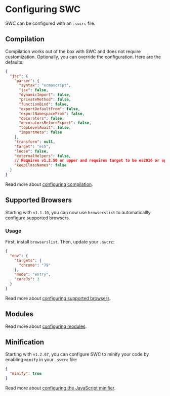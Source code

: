 
# Configuring SWC

SWC can be configured with an `.swcrc` file.

## Compilation

Compilation works out of the box with SWC and does not require customization. Optionally, you can override the configuration. Here are the defaults:

```json
{
  "jsc": {
    "parser": {
      "syntax": "ecmascript",
      "jsx": false,
      "dynamicImport": false,
      "privateMethod": false,
      "functionBind": false,
      "exportDefaultFrom": false,
      "exportNamespaceFrom": false,
      "decorators": false,
      "decoratorsBeforeExport": false,
      "topLevelAwait": false,
      "importMeta": false
    },
    "transform": null,
    "target": "es5",
    "loose": false,
    "externalHelpers": false,
    // Requires v1.2.50 or upper and requires target to be es2016 or upper.
    "keepClassNames": false
  }
}
```

Read more about [configuring compilation](/docs/configuration/compilation).

## Supported Browsers

Starting with `v1.1.10`, you can now use `browserslist` to automaticallly configure supported browsers.

### Usage

First, install `browserslist`. Then, update your `.swcrc`:

```json
{
  "env": {
    "targets": {
      "chrome": "79"
    },
    "mode": "entry",
    "coreJs": 3
  }
}
```

Read more about [configuring supported browsers](/docs/configuration/supported-browsers).

## Modules

Read more about [configuring modules](/docs/configuration/modules).

## Minification

Starting with `v1.2.67`, you can configure SWC to minify your code by enabling `minify` in your `.swcrc` file:

```json
{
  "minify": true
}
```

Read more about [configuring the JavaScript minifier](/docs/configuration/minification).
